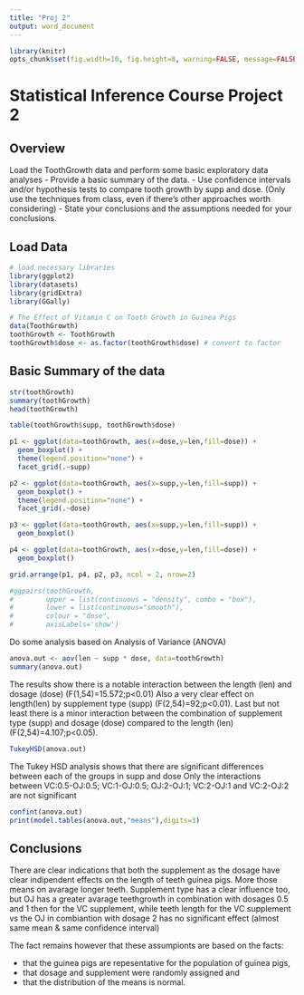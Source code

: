 ```yaml
---
title: "Proj 2"
output: word_document
---
```


```r
library(knitr)
opts_chunk$set(fig.width=10, fig.height=8, warning=FALSE, message=FALSE)
```

# Statistical Inference Course Project 2

## Overview
Load the ToothGrowth data and perform some basic exploratory data analyses 
- Provide a basic summary of the data.
- Use confidence intervals and/or hypothesis tests to compare tooth growth by supp and dose. (Only use the techniques from class, even if there's other approaches worth considering)
- State your conclusions and the assumptions needed for your conclusions. 


## Load Data

```r
# load necessary libraries
library(ggplot2)
library(datasets)
library(gridExtra)
library(GGally)

# The Effect of Vitamin C on Tooth Growth in Guinea Pigs
data(ToothGrowth)
toothGrowth <- ToothGrowth 
toothGrowth$dose <- as.factor(toothGrowth$dose) # convert to factor
```


## Basic Summary of the data
```r
str(toothGrowth)
summary(toothGrowth)
head(toothGrowth)

table(toothGrowth$supp, toothGrowth$dose)
```
```r
p1 <- ggplot(data=toothGrowth, aes(x=dose,y=len,fill=dose)) +
  geom_boxplot() + 
  theme(legend.position="none") + 
  facet_grid(.~supp) 

p2 <- ggplot(data=toothGrowth, aes(x=supp,y=len,fill=supp)) +
  geom_boxplot() + 
  theme(legend.position="none") + 
  facet_grid(.~dose) 

p3 <- ggplot(data=toothGrowth, aes(x=supp,y=len,fill=supp)) +
  geom_boxplot()

p4 <- ggplot(data=toothGrowth, aes(x=dose,y=len,fill=dose)) +
  geom_boxplot()

grid.arrange(p1, p4, p2, p3, ncol = 2, nrow=2)

#ggpairs(toothGrowth, 
#        upper = list(continuous = "density", combo = "box"),
#        lower = list(continuous="smooth"),        
#        colour = "dose",
#        axisLabels='show')
```

Do some analysis based on Analysis of Variance (ANOVA)
```r
anova.out <- aov(len ~ supp * dose, data=toothGrowth)
summary(anova.out)
```

The results show there is a notable interaction between the length (len) and dosage (dose) (F(1,54)=15.572;p<0.01)
Also a very clear effect on length(len) by supplement type (supp) (F(2,54)=92;p<0.01). 
Last but not least there is a minor interaction between the combination of supplement type (supp) and dosage (dose) compared to the length (len) (F(2,54)=4.107;p<0.05).

```r
TukeyHSD(anova.out)
```

The Tukey HSD  analysis shows that there are significant differences between each of the groups in supp and dose
Only the interactions between VC:0.5-OJ:0.5; VC:1-OJ:0.5; OJ:2-OJ:1; VC:2-OJ:1 and VC:2-OJ:2  are not significant
```r
confint(anova.out)
print(model.tables(anova.out,"means"),digits=3)
```

## Conclusions

There are clear indications that both the supplement as the dosage have clear indipendent effects on the length of teeth guinea pigs. More those means on avarage longer teeth. Supplement type has a clear influence too, but OJ has a greater avarage teethgrowth in combination with dosages 0.5 and 1 then for the VC supplement, while teeth length for the VC supplement vs the OJ in combiantion with dosage 2 has no significant effect (almost same mean & same confidence interval)

The fact remains however that these assumpionts are based on the facts:

* that the guinea pigs are repesentative for the population of guinea pigs, 
* that dosage and supplement were randomly assigned and 
* that the distribution of the means is normal.